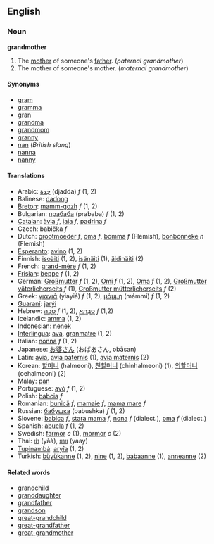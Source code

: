 ==English==
===Noun===
'''grandmother'''

#The [[mother]] of someone's [[father]]. (''paternal grandmother'')
#The mother of someone's mother. (''maternal grandmother'')

====Synonyms====
* [[gram]]
* [[gramma]]
* [[gran]]
* [[grandma]]
* [[grandmom]]
* [[granny]]
* [[nan]] (''British slang'')
* [[nanna]]
* [[nanny]]

====Translations====
*Arabic: [[جدة]] (djadda) ''f'' (1, 2)
*Balinese: [[dadong]]
*[[Breton]]: [[mamm-gozh]] ''f'' (1, 2)
*Bulgarian: [[прабаба]] (prababa) ''f'' (1, 2)
*[[Catalan]]: [[àvia]] ''f'', [[iaia]] ''f'', [[padrina]] ''f''
*Czech: babička ''f''
*Dutch: [[grootmoeder]] ''f'', [[oma]] ''f'', [[bomma]] ''f'' (Flemish), [[bonbonneke]] ''n'' (Flemish)
*[[Esperanto]]: [[avino]] (1, 2)
*Finnish: [[isoäiti]] (1, 2), [[isänäiti]] (1), [[äidinäiti]] (2)
*French: [[grand-mère]] ''f'' (1, 2)
*[[Frisian]]: [[beppe]] ''f'' (1, 2)
*German: [[Großmutter]] ''f'' (1, 2), [[Omi]] ''f'' (1, 2), [[Oma]] ''f'' (1, 2), [[Großmutter väterlicherseits]] ''f'' (1), [[Großmutter mütterlicherseits]] ''f'' (2)
*Greek: [[γιαγιά]] (yiayiá) ''f'' (1, 2), [[μάμμη]] (mámmi) ''f'' (1, 2)
*[[Guaraní]]: [[jarýi]]
*Hebrew: [[סבה|סָבָה]] ''f'' (1, 2), [[סבתא|סָבְתָא]] ''f'' (1,2)
*Icelandic: [[amma]] (1, 2)
*Indonesian: [[nenek]]
*[[Interlingua]]: [[ava]], [[granmatre]] (1, 2)
*Italian: [[nonna]] ''f'' (1, 2)
*Japanese: [[お婆さん]] (おばあさん, obāsan)
*Latin: [[avia]], [[avia paternis]] (1), [[avia maternis]] (2)
*Korean: [[할머니]] (halmeoni), [[친할머니]] (chinhalmeoni) (1), [[외할머니]] (oehalmeoni) (2)
*Malay: [[pan]]
*Portuguese: [[avó]] ''f'' (1, 2)
*Polish: [[babcia]] ''f''
*Romanian: [[bunică]] ''f'', [[mamaie]] ''f'', [[mama mare]] ''f''
*Russian: [[бабушка]] (babushka) ''f'' (1, 2)
*Slovene: [[babica]] ''f'', [[stara mama]] ''f'', [[nona]] ''f'' (dialect.), [[oma]] ''f'' (dialect.)
*Spanish: [[abuela]] ''f'' (1, 2)
*Swedish: [[farmor]] ''c'' (1), [[mormor]] ''c'' (2)
*Thai: [[ย่า]] (yàà), [[ยาย]] (yaay)
*[[Tupinambá]]: [[aryîa]] (1, 2)
*Turkish: [[büyükanne]] (1, 2), [[nine]] (1, 2), [[babaanne]] (1), [[anneanne]] (2)

====Related words====
*[[grandchild]]
*[[granddaughter]]
*[[grandfather]]
*[[grandson]]
*[[great-grandchild]]
*[[great-grandfather]]
*[[great-grandmother]]
